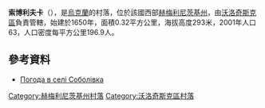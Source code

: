 {{coord|49|37|4|N|26|13|13|E|scale:100000|display=title}}

'''索博利夫卡'''（{{lang-uk|Соболівка}}），是[[烏克蘭|烏克蘭]]的村落，位於該國西部[[赫梅利尼茨基州|赫梅利尼茨基州]]，由[[沃洛奇斯克區|沃洛奇斯克區]]負責管轄，始建於1650年，面積0.32平方公里，海拔高度293米，2001年人口63，人口密度每平方公里196.9人。

==參考資料==
* [http://weather.in.ua/ua/hmel'nickaja/24332 Погода в селі Соболівка] {{Wayback|url=http://weather.in.ua/ua/hmel%27nickaja/24332 |date=20111220062255 }}

{{DEFAULTSORT:Соболівка}}
[[Category:赫梅利尼茨基州村落|Category:赫梅利尼茨基州村落]]
[[Category:沃洛奇斯克區村落|Category:沃洛奇斯克區村落]]


{{Khmelnytskyi-geo-stub}}